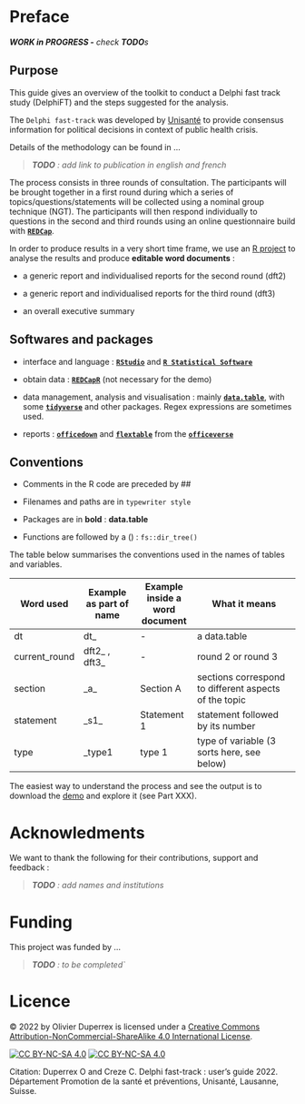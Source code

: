 # Preface {#sec-preface .unnumbered}

***WORK in PROGRESS -** check **TODO**s*

## Purpose

This guide gives an overview of the toolkit to conduct a Delphi fast track study (DelphiFT) and the steps suggested for the analysis.

The `Delphi fast-track` was developed by [Unisanté](https://www.unisante.ch/) to provide consensus information for political decisions in context of public health crisis.

Details of the methodology can be found in ...

> ***TODO** : add link to publication in english and french*

The process consists in three rounds of consultation. The participants will be brought together in a first round during which a series of topics/questions/statements will be collected using a nominal group technique (NGT). The participants will then respond individually to questions in the second and third rounds using an online questionnaire build with [**`REDCap`**](https://projectredcap.org/).

In order to produce results in a very short time frame, we use an [R project](https://r4ds.had.co.nz/workflow-projects.html) to analyse the results and produce **editable word documents** :

-   a generic report and individualised reports for the second round (dft2)

-   a generic report and individualised reports for the third round (dft3)

-   an overall executive summary

## Softwares and packages {#sec-software-and-packages}

-   interface and language : [**`RStudio`**](https://www.rstudio.com/) and [**`R Statistical Software`**](https://www.r-project.org/)

-   obtain data : [**`REDCapR`**](https://ouhscbbmc.github.io/REDCapR/) (not necessary for the demo)

-   data management, analysis and visualisation : mainly [**`data.table`**](https://rdatatable.gitlab.io/data.table/), with some [**`tidyverse`**](https://www.tidyverse.org/) and other packages. Regex expressions are sometimes used.

-   reports : [**`officedown`**](https://ardata-fr.github.io/officeverse/officedown-for-word.html) and [**`flextable`**](https://davidgohel.github.io/flextable/) from the [**`officeverse`**](https://ardata-fr.github.io/officeverse/index.html)

## Conventions {#sec-conventions}

-   Comments in the R code are preceded by \##

-   Filenames and paths are in `typewriter style`

-   Packages are in **bold** : **data.table**

-   Functions are followed by a () : `fs::dir_tree()`

The table below summarises the conventions used in the names of tables and variables.

| Word used     | Example as part of name | Example inside a word document | What it means                                         |
|---------------|---------------|---------------|---------------------------|
| dt            | dt\_                    | \-                             | a data.table                                          |
| current_round | dft2\_ , dft3\_         | \-                             | round 2 or round 3                                    |
| section       | \_a\_                   | Section A                      | sections correspond to different aspects of the topic |
| statement     | \_s1\_                  | Statement 1                    | statement followed by its number                      |
| type          | \_type1                 | type 1                         | type of variable (3 sorts here, see below)            |

::: callout-tip
The easiest way to understand the process and see the output is to download the [demo](https://github.com/Unisante/delphi_ft_demo) and explore it (see Part XXX).
:::

# Acknowledments

We want to thank the following for their contributions, support and feedback :

> ***TODO** : add names and institutions*

# Funding

This project was funded by ...

> ***TODO** : to be completed\`*

# Licence

© 2022 by Olivier Duperrex is licensed under a [Creative Commons Attribution-NonCommercial-ShareAlike 4.0 International License](http://creativecommons.org/licenses/by-nc-sa/4.0/).

[![CC BY-NC-SA 4.0](https://img.shields.io/badge/License-CC%20BY--NC--SA%204.0-lightgrey.svg)](http://creativecommons.org/licenses/by-nc-sa/4.0/) [![CC BY-NC-SA 4.0](https://licensebuttons.net/l/by-nc-sa/4.0/88x31.png)](http://creativecommons.org/licenses/by-nc-sa/4.0/)

Citation: Duperrex O and Creze C. Delphi fast-track : user's guide 2022. Département Promotion de la santé et préventions, Unisanté, Lausanne, Suisse.
